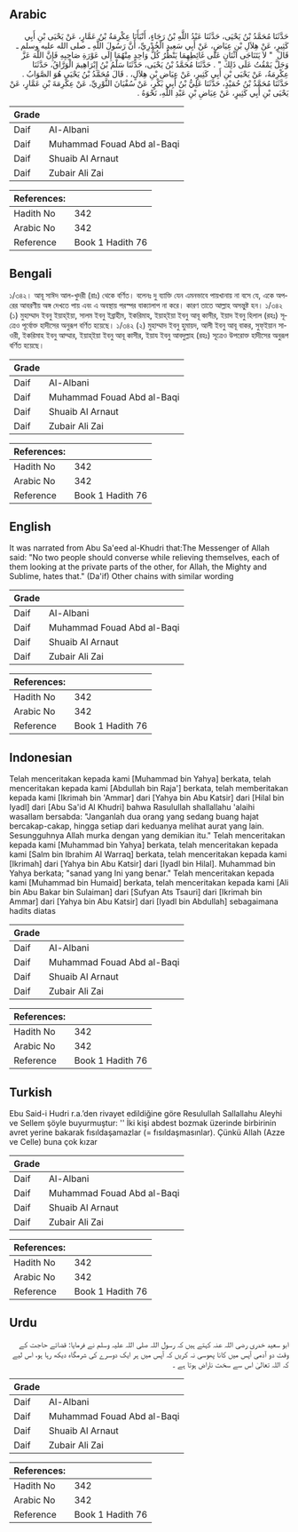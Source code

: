 ## Arabic


<div dir="rtl" lang="ar" style={{fontSize:'larger',backgroundColor:'#f8f9fa',padding:20}}>
حَدَّثَنَا مُحَمَّدُ بْنُ يَحْيَى، حَدَّثَنَا عَبْدُ اللَّهِ بْنُ رَجَاءٍ، أَنْبَأَنَا عِكْرِمَةُ بْنُ عَمَّارٍ، عَنْ يَحْيَى بْنِ أَبِي كَثِيرٍ، عَنْ هِلاَلِ بْنِ عِيَاضٍ، عَنْ أَبِي سَعِيدٍ الْخُدْرِيِّ، أَنَّ رَسُولَ اللَّهِ ـ صلى الله عليه وسلم ـ قَالَ ‏ "‏ لاَ يَتَنَاجَى اثْنَانِ عَلَى غَائِطِهِمَا يَنْظُرُ كُلُّ وَاحِدٍ مِنْهُمَا إِلَى عَوْرَةِ صَاحِبِهِ فَإِنَّ اللَّهَ عَزَّ وَجَلَّ يَمْقُتُ عَلَى ذَلِكَ ‏"‏ ‏.‏ حَدَّثَنَا مُحَمَّدُ بْنُ يَحْيَى، حَدَّثَنَا سَلْمُ بْنُ إِبْرَاهِيمَ الْوَرَّاقُ، حَدَّثَنَا عِكْرِمَةُ، عَنْ يَحْيَى بْنِ أَبِي كَثِيرٍ، عَنْ عِيَاضِ بْنِ هِلاَلٍ، ‏.‏ قَالَ مُحَمَّدُ بْنُ يَحْيَى هُوَ الصَّوَابُ ‏. ‏ حَدَّثَنَا مُحَمَّدُ بْنُ حُمَيْدٍ، حَدَّثَنَا عَلِيُّ بْنُ أَبِي بَكْرٍ، عَنْ سُفْيَانَ الثَّوْرِيِّ، عَنْ عِكْرِمَةَ بْنِ عَمَّارٍ، عَنْ يَحْيَى بْنِ أَبِي كَثِيرٍ، عَنْ عِيَاضِ بْنِ عَبْدِ اللَّهِ، نَحْوَهُ ‏.‏
</div>
<div style={{backgroundColor:'#f8f9fa',padding:20, marginBottom: 10}}><table> <thead> <tr> <th>Grade</th> <th></th> </tr> </thead> <tbody> <tr><td>Daif</td><td>Al-Albani</td></tr><tr><td>Daif</td><td>Muhammad Fouad Abd al-Baqi</td></tr><tr><td>Daif</td><td>Shuaib Al Arnaut</td></tr><tr><td>Daif</td><td>Zubair Ali Zai</td></tr></tbody></table><table> <thead> <tr> <th>References:</th> <th></th> </tr> </thead> <tbody><tr><td>Hadith No</td><td>342</td></tr><tr><td>Arabic No</td><td>342</td></tr><tr><td>Reference</td><td>Book 1 Hadith 76</td></tr></tbody></table></div>

## Bengali


<div dir="ltr" lang="bn" style={{fontSize:'larger',backgroundColor:'#f8f9fa',padding:20}}>
১/৩৪২। আবূ সাঈদ আল-খুদরী (রাঃ) থেকে বর্ণিত। বলেনঃ দু ব্যাক্তি যেন এমনভাবে পায়খানায় না বসে যে, একে অপরের আবরণীয় অঙ্গ দেখতে পায় এবং এ অবস্থায় পরস্পর বাক্যালাপ না করে। কারণ তাতে আল্লাহ অসন্তুষ্ট হন। ১/৩৪২ (১) মুহাম্মাদ ইবনু ইয়াহ্ইয়া, সালম ইবনু ইব্রাহীম, ইকরিমাহ, ইয়াহ্ইয়া ইবনু আবূ কাসীর, ইয়াদ ইবনু হিলাল (রহঃ) সূত্রেও পূর্বোক্ত হাদীসের অনুরূপ বর্ণিত হয়েছে। ১/৩৪২ (২) মুহাম্মাদ ইবনু হুমায়দ, আলী ইবনু আবূ বাকর, সুফ্ইয়ান সাওরী, ইকরিমাহ ইবনু আম্মার, ইয়াহ্ইয়া ইবনু আবূ কাসীর, ইয়ায ইবনু আবদুল্লাহ (রহঃ) সূত্রেও উপরোক্ত হাদীসের অনুরূপ বর্ণিত হয়েছে।
</div>
<div style={{backgroundColor:'#f8f9fa',padding:20, marginBottom: 10}}><table> <thead> <tr> <th>Grade</th> <th></th> </tr> </thead> <tbody> <tr><td>Daif</td><td>Al-Albani</td></tr><tr><td>Daif</td><td>Muhammad Fouad Abd al-Baqi</td></tr><tr><td>Daif</td><td>Shuaib Al Arnaut</td></tr><tr><td>Daif</td><td>Zubair Ali Zai</td></tr></tbody></table><table> <thead> <tr> <th>References:</th> <th></th> </tr> </thead> <tbody><tr><td>Hadith No</td><td>342</td></tr><tr><td>Arabic No</td><td>342</td></tr><tr><td>Reference</td><td>Book 1 Hadith 76</td></tr></tbody></table></div>

## English


<div dir="ltr" lang="en" style={{fontSize:'larger',backgroundColor:'#f8f9fa',padding:20}}>
It was narrated from Abu Sa'eed al-Khudri that:The Messenger of Allah said: "No two people should converse while relieving themselves, each of them looking at the private parts of the other, for Allah, the Mighty and Sublime, hates that." (Da'if) Other chains with similar wording
</div>
<div style={{backgroundColor:'#f8f9fa',padding:20, marginBottom: 10}}><table> <thead> <tr> <th>Grade</th> <th></th> </tr> </thead> <tbody> <tr><td>Daif</td><td>Al-Albani</td></tr><tr><td>Daif</td><td>Muhammad Fouad Abd al-Baqi</td></tr><tr><td>Daif</td><td>Shuaib Al Arnaut</td></tr><tr><td>Daif</td><td>Zubair Ali Zai</td></tr></tbody></table><table> <thead> <tr> <th>References:</th> <th></th> </tr> </thead> <tbody><tr><td>Hadith No</td><td>342</td></tr><tr><td>Arabic No</td><td>342</td></tr><tr><td>Reference</td><td>Book 1 Hadith 76</td></tr></tbody></table></div>

## Indonesian


<div dir="ltr" lang="id" style={{fontSize:'larger',backgroundColor:'#f8f9fa',padding:20}}>
Telah menceritakan kepada kami [Muhammad bin Yahya] berkata, telah menceritakan kepada kami [Abdullah bin Raja'] berkata, telah memberitakan kepada kami [Ikrimah bin 'Ammar] dari [Yahya bin Abu Katsir] dari [Hilal bin Iyadl] dari [Abu Sa'id Al Khudri] bahwa Rasulullah shallallahu 'alaihi wasallam bersabda: "Janganlah dua orang yang sedang buang hajat bercakap-cakap, hingga setiap dari keduanya melihat aurat yang lain. Sesungguhnya Allah murka dengan yang demikian itu." Telah menceritakan kepada kami [Muhammad bin Yahya] berkata, telah menceritakan kepada kami [Salm bin Ibrahim Al Warraq] berkata, telah menceritakan kepada kami [Ikrimah] dari [Yahya bin Abu Katsir] dari [Iyadl bin Hilal]. Muhammad bin Yahya berkata; "sanad yang Ini yang benar." Telah menceritakan kepada kami [Muhammad bin Humaid] berkata, telah menceritakan kepada kami [Ali bin Abu Bakar bin Sulaiman] dari [Sufyan Ats Tsauri] dari [Ikrimah bin Ammar] dari [Yahya bin Abu Katsir] dari [Iyadl bin Abdullah] sebagaimana hadits diatas
</div>
<div style={{backgroundColor:'#f8f9fa',padding:20, marginBottom: 10}}><table> <thead> <tr> <th>Grade</th> <th></th> </tr> </thead> <tbody> <tr><td>Daif</td><td>Al-Albani</td></tr><tr><td>Daif</td><td>Muhammad Fouad Abd al-Baqi</td></tr><tr><td>Daif</td><td>Shuaib Al Arnaut</td></tr><tr><td>Daif</td><td>Zubair Ali Zai</td></tr></tbody></table><table> <thead> <tr> <th>References:</th> <th></th> </tr> </thead> <tbody><tr><td>Hadith No</td><td>342</td></tr><tr><td>Arabic No</td><td>342</td></tr><tr><td>Reference</td><td>Book 1 Hadith 76</td></tr></tbody></table></div>

## Turkish


<div dir="ltr" lang="tr" style={{fontSize:'larger',backgroundColor:'#f8f9fa',padding:20}}>
Ebu Said-i Hudri r.a.’den rivayet edildiğine göre Resulullah Sallallahu Aleyhi ve Sellem şöyle buyurmuştur: '' İki kişi abdest bozmak üzerinde birbirinin avret yerine bakarak fısıldaşamazlar (= fısıldaşmasınlar). Çünkü Allah (Azze ve Celle) buna çok kızar
</div>
<div style={{backgroundColor:'#f8f9fa',padding:20, marginBottom: 10}}><table> <thead> <tr> <th>Grade</th> <th></th> </tr> </thead> <tbody> <tr><td>Daif</td><td>Al-Albani</td></tr><tr><td>Daif</td><td>Muhammad Fouad Abd al-Baqi</td></tr><tr><td>Daif</td><td>Shuaib Al Arnaut</td></tr><tr><td>Daif</td><td>Zubair Ali Zai</td></tr></tbody></table><table> <thead> <tr> <th>References:</th> <th></th> </tr> </thead> <tbody><tr><td>Hadith No</td><td>342</td></tr><tr><td>Arabic No</td><td>342</td></tr><tr><td>Reference</td><td>Book 1 Hadith 76</td></tr></tbody></table></div>

## Urdu


<div dir="rtl" lang="ur" style={{fontSize:'larger',backgroundColor:'#f8f9fa',padding:20}}>
ابو سعید خدری رضی اللہ عنہ کہتے ہیں کہ رسول اللہ صلی اللہ علیہ وسلم نے فرمایا: قضائے حاجت کے وقت دو آدمی آپس میں کانا پھوسی نہ کریں کہ آپس میں ہر ایک دوسرے کی شرمگاہ دیکھ رہا ہو، اس لیے کہ اللہ تعالیٰ اس سے سخت ناراض ہوتا ہے ۔
</div>
<div style={{backgroundColor:'#f8f9fa',padding:20, marginBottom: 10}}><table> <thead> <tr> <th>Grade</th> <th></th> </tr> </thead> <tbody> <tr><td>Daif</td><td>Al-Albani</td></tr><tr><td>Daif</td><td>Muhammad Fouad Abd al-Baqi</td></tr><tr><td>Daif</td><td>Shuaib Al Arnaut</td></tr><tr><td>Daif</td><td>Zubair Ali Zai</td></tr></tbody></table><table> <thead> <tr> <th>References:</th> <th></th> </tr> </thead> <tbody><tr><td>Hadith No</td><td>342</td></tr><tr><td>Arabic No</td><td>342</td></tr><tr><td>Reference</td><td>Book 1 Hadith 76</td></tr></tbody></table></div>